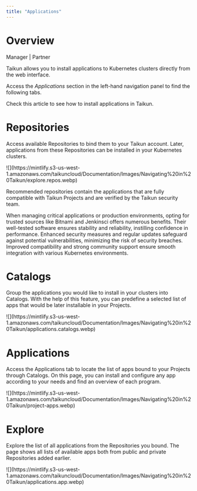 ```yaml
---
title: "Applications"
---
```


# Overview

<Icon icon="user-tie" iconType="solid" /> Manager | <Icon icon="handshake" iconType="solid" /> Partner

Taikun allows you to install applications to Kubernetes clusters directly from the web interface.

Access the *Applications* section in the left-hand navigation panel to find the following tabs.

<Card title="Installing Applications" icon="download" horizontal={true} href="Documentation/Topics/Managing your Projects/Installing Applications.mdx">
  Check this article to see how to install applications in Taikun.
</Card>

# Repositories

Access available Repositories to bind them to your Taikun account. Later, applications from these Repositories can be installed in your Kubernetes clusters.

<Frame caption="Explore repositories">
  ![](https://mintlify.s3-us-west-1.amazonaws.com/taikuncloud/Documentation/Images/Navigating%20in%20Taikun/explore.repos.webp)
</Frame>

<Warning>Recommended repositories contain the applications that are fully compatible with Taikun Projects and are verified by the Taikun security team.</Warning>

When managing critical applications or production environments, opting for trusted sources like Bitnami and Jenkinsci offers numerous benefits. Their well-tested software ensures stability and reliability, instilling confidence in performance. Enhanced security measures and regular updates safeguard against potential vulnerabilities, minimizing the risk of security breaches. Improved compatibility and strong community support ensure smooth integration with various Kubernetes environments.

# Catalogs

Group the applications you would like to install in your clusters into Catalogs. With the help of this feature, you can predefine a selected list of apps that would be later installable in your Projects.

<Frame caption="Application catalogs">
  ![](https://mintlify.s3-us-west-1.amazonaws.com/taikuncloud/Documentation/Images/Navigating%20in%20Taikun/applications.catalogs.webp)
</Frame>

# Applications

Access the Applications tab to locate the list of apps bound to your Projects through Catalogs. On this page, you can install and configure any app according to your needs and find an overview of each program.

<Frame caption="Project application">
  ![](https://mintlify.s3-us-west-1.amazonaws.com/taikuncloud/Documentation/Images/Navigating%20in%20Taikun/project-apps.webp)
</Frame>

# Explore

Explore the list of all applications from the Repositories you bound. The page shows all lists of available apps both from public and private Repositories added earlier.

<Frame caption="Explore application">
  ![](https://mintlify.s3-us-west-1.amazonaws.com/taikuncloud/Documentation/Images/Navigating%20in%20Taikun/applications.app.webp)
</Frame>